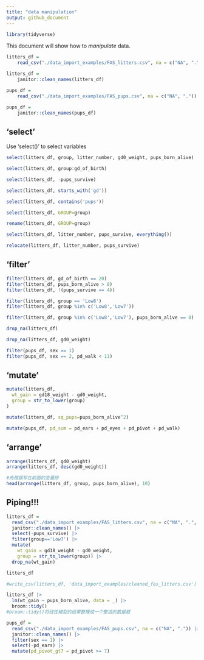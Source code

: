 ```yaml
---
title: "data manipulation"
output: github_document
---
```


```r
library(tidyverse)
```

This document will show how to *manipulate* data.

```r
litters_df = 
    read_csv("./data_import_examples/FAS_litters.csv", na = c("NA", ".", ""))

litters_df = 
    janitor::clean_names(litters_df)

pups_df = 
    read_csv("./data_import_examples/FAS_pups.csv", na = c("NA", "."))

pups_df = 
    janitor::clean_names(pups_df)
```

## 'select'
Use 'select()' to select variables
```r
select(litters_df, group, litter_number, gd0_weight, pups_born_alive)
```

```r
select(litters_df, group:gd_of_birth)

select(litters_df, -pups_survive)
```

```r
select(litters_df, starts_with('gd'))

select(litters_df, contains('pups'))
```

```r
select(litters_df, GROUP=group)

rename(litters_df, GROUP=group)

select(litters_df, litter_number, pups_survive, everything())

relocate(litters_df, litter_number, pups_survive)
```

## 'filter'

```r
filter(litters_df, gd_of_birth == 20)
filter(litters_df, pups_born_alive > 8)
filter(litters_df, !(pups_survive == 4))

filter(litters_df, group == 'Low8') 
filter(litters_df, group %in% c('Low8','Low7'))

filter(litters_df, group %in% c('Low8','Low7'), pups_born_alive == 8)
```

```r
drop_na(litters_df)

drop_na(litters_df, gd0_weight)
```

```r
filter(pups_df, sex == 1)
filter(pups_df, sex == 2, pd_walk < 11)
```

## 'mutate'

```r
mutate(litters_df,
  wt_gain = gd18_weight - gd0_weight,
  group = str_to_lower(group)
)

mutate(litters_df, sq_pups=pups_born_alive^2)
```

```r
mutate(pups_df, pd_sum = pd_ears + pd_eyes + pd_pivot + pd_walk)
```

## 'arrange'
```r
arrange(litters_df, gd0_weight)
arrange(litters_df, desc(gd0_weight))

#先根据写在前面的变量排
head(arrange(litters_df, group, pups_born_alive), 10)
```

## Piping!!!

```r
litters_df = 
  read_csv("./data_import_examples/FAS_litters.csv", na = c("NA", ".", "")) |> 
  janitor::clean_names() |> 
  select(-pups_survive) |> 
  filter(group=='Low7') |>
  mutate(
    wt_gain = gd18_weight - gd0_weight,
    group = str_to_lower(group)) |> 
  drop_na(wt_gain)

litters_df

#write_csv(litters_df, 'data_import_examples/cleaned_fas_litters.csv')
```

```r
litters_df |>
  lm(wt_gain ~ pups_born_alive, data = _) |>
  broom::tidy()
#broom::tidy()将线性模型的结果整理成一个整洁的数据框
```

```r
pups_df = 
  read_csv("./data_import_examples/FAS_pups.csv", na = c("NA", ".")) |>
  janitor::clean_names() |> 
  filter(sex == 1) |> 
  select(-pd_ears) |> 
  mutate(pd_pivot_gt7 = pd_pivot >= 7)
```

